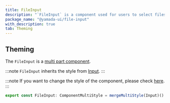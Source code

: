 ```yaml
---
title: FileInput
description: "`FileInput` is a component used for users to select files."
package_name: "@yamada-ui/file-input"
with_description: true
tab: Theming
---
```


## Theming

The `FileInput` is a [multi part component](/styled-system/theming/component-styles#multi-part-components).

:::note
`FileInput` inherits the style from [Input](/components/forms/input).
:::

:::note
If you want to change the style of the component, please check [here](/styled-system/theming/customize-theme#changing-the-style-of-components).
:::

```ts
export const FileInput: ComponentMultiStyle = mergeMultiStyle(Input)()
```
